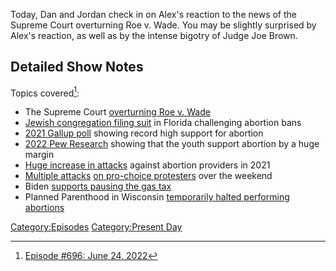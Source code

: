 {{DEFAULTSORT:
    #_EPISODE_0696:June 24, 2022
}}{{Episode
    | title           = June 24, 2022
    | caption         = Listen to this episode on [https://knowledgefight.libsyn.com/696-june-24-2022 Libsyn] [https://open.spotify.com/episode/5Vtx7FLyHtpYWUjwuFdSxj Spotify]
    | episodeNumber   = 696
    | length          = 01:49:15
    | airDate         = June 27, 2022
    | coverageDate    = June 24, 2022
    | episodeType     = [[:Category:Present Day|Present Day]]
    | previousEpisode = [[695: June 22, 2022]]
    | nextEpisode     = [[697: June 29, 2022]]
}}

{{Stub}}

Today, Dan and Jordan check in on Alex's reaction to the news of the Supreme Court overturning Roe v. Wade.  You may be slightly surprised by Alex's reaction, as well as by the intense bigotry of Judge Joe Brown.

==Detailed Show Notes==

Topics covered<ref>[https://knowledgefight.com/research/2022/6/26/episode-696-june-24-2022 Episode #696: June 24, 2022]</ref>:

*The Supreme Court [https://www.ktvu.com/news/five-conservatives-justices-give-legal-reasoning-for-overturning-roe-v-wade overturning Roe v. Wade]
*[https://www.nytimes.com/2022/06/16/us/florida-abortion-law-judaism.html Jewish congregation filing suit] in Florida challenging abortion bans
*[https://news.gallup.com/poll/350756/record-high-think-abortion-morally-acceptable.aspx 2021 Gallup poll] showing record high support for abortion
*[https://www.pewresearch.org/religion/fact-sheet/public-opinion-on-abortion/ 2022 Pew Research] showing that the youth support abortion by a huge margin
*[https://prochoice.org/national-abortion-federation-releases-2021-violence-disruption-report/ Huge increase in attacks] against abortion providers in 2021
*[https://www.cnbc.com/2022/06/25/ri-cop-allegedly-attacks-political-opponent-at-abortion-rally-after-roe-ruling.html Multiple attacks] [https://www.huffpost.com/entry/truck-driver-rams-into-protesters-roe-demonstration-in-iowa_n_62b66490e4b0cdccbe6b9399 on pro-choice protesters] over the weekend
*Biden [https://nypost.com/2022/06/22/biden-to-call-on-congress-to-pause-gas-taxes-for-3-months/ supports pausing the gas tax]
*Planned Parenthood in Wisconsin [https://apnews.com/article/abortion-us-supreme-court-wisconsin-madison-planned-parenthood-01f50d58b62f1f9b6ac87b0f1faff587 temporarily halted performing abortions]

[[Category:Episodes]]
[[Category:Present Day]]
